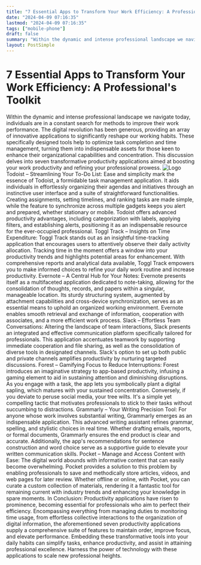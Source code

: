 ```yaml
---
title: "7 Essential Apps to Transform Your Work Efficiency: A Professional's Toolkit"
date: "2024-04-09 07:16:35"
lastmod: "2024-04-09 07:16:35"
tags: ["mobile-phone"]
draft: false
summary: "Within the dynamic and intense professional landscape we navigate today, individuals are in a constant search for methods to improve their work performance. The digital revolution has been generous, providing an array of innovative applications to significantly reshape our working habits. These specifically designed tools help to optimize task completion and time management, turning them into indispensable assets for those keen to enhance their organizational capabilities and concentration. This discussion delves into seven transformative productivity applications aimed at boosting your work productivity and refining your professional prowess."
layout: PostSimple
---
```

# 7 Essential Apps to Transform Your Work Efficiency: A Professional's Toolkit
Within the dynamic and intense professional landscape we navigate today, individuals are in a constant search for methods to improve their work performance. The digital revolution has been generous, providing an array of innovative applications to significantly reshape our working habits. These specifically designed tools help to optimize task completion and time management, turning them into indispensable assets for those keen to enhance their organizational capabilities and concentration. This discussion delves into seven transformative productivity applications aimed at boosting your work productivity and refining your professional prowess.
<img alt="Logo" src="https://cdn.seniorsselection.com/src_image/f56471eff81440ee4ce01b3cf7d51f71.webp"/>
Todoist – Streamlining Your To-Do List:
Ease and simplicity mark the essence of Todoist, a formidable task management application. It aids individuals in effortlessly organizing their agendas and initiatives through an instinctive user interface and a suite of straightforward functionalities. Creating assignments, setting timelines, and ranking tasks are made simple, while the feature to synchronize across multiple gadgets keeps you alert and prepared, whether stationary or mobile. Todoist offers advanced productivity advantages, including categorization with labels, applying filters, and establishing alerts, positioning it as an indispensable resource for the ever-occupied professional.
Toggl Track – Insights on Time Expenditure:
Toggl Track stands out as an insightful time-tracking application that encourages users to attentively observe their daily activity allocation. Tracking time in the moment offers a window into your productivity trends and highlights potential areas for enhancement. With comprehensive reports and analytical data available, Toggl Track empowers you to make informed choices to refine your daily work routine and increase productivity.
Evernote – A Central Hub for Your Notes:
Evernote presents itself as a multifaceted application dedicated to note-taking, allowing for the consolidation of thoughts, records, and papers within a singular, manageable location. Its sturdy structuring system, augmented by attachment capabilities and cross-device synchronization, serves as an essential means to uphold an organized working environment. Evernote enables smooth retrieval and exchange of information, cooperation with associates, and a more efficient work process.
Slack – Effortless Team Conversations:
Altering the landscape of team interactions, Slack presents an integrated and effective communication platform specifically tailored for professionals. This application accentuates teamwork by supporting immediate cooperation and file sharing, as well as the consolidation of diverse tools in designated channels. Slack's option to set up both public and private channels amplifies productivity by nurturing targeted discussions.
Forest – Gamifying Focus to Reduce Interruptions:
Forest introduces an imaginative strategy to app-based productivity, infusing a gaming element to aid in sustaining attention and diminishing disruptions. As you engage with a task, the app lets you symbolically plant a digital sapling, which matures with your sustained concentration. Conversely, if you deviate to peruse social media, your tree wilts. It's a simple yet compelling tactic that motivates professionals to stick to their tasks without succumbing to distractions.
Grammarly
– Your Writing Precision Tool:
For anyone whose work involves substantial writing, Grammarly emerges as an indispensable application. This advanced writing assistant refines grammar, spelling, and stylistic choices in real time. Whether drafting emails, reports, or formal documents, Grammarly ensures the end product is clear and accurate. Additionally, the app's recommendations for sentence construction and word choice serve as a supportive guide to elevate your written communication skills.
Pocket – Manage and Access Content with Ease:
The digital world abounds with informative content that can easily become overwhelming. Pocket provides a solution to this problem by enabling professionals to save and methodically store articles, videos, and web pages for later review. Whether offline or online, with Pocket, you can curate a custom collection of materials, rendering it a fantastic tool for remaining current with industry trends and enhancing your knowledge in spare moments.
In Conclusion:
Productivity applications have risen to prominence, becoming essential for professionals who aim to perfect their efficiency. Encompassing everything from managing duties to monitoring time usage, from effortless collective interactions to the organization of digital information, the aforementioned seven productivity applications supply a comprehensive suite of features to maintain order, improve focus, and elevate performance. Embedding these transformative tools into your daily habits can simplify tasks, enhance productivity, and assist in attaining professional excellence. Harness the power of technology with these applications to scale new professional heights.
        